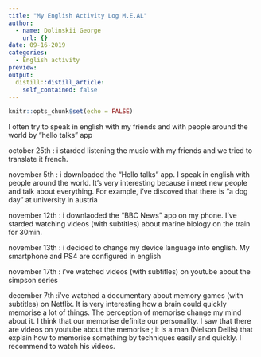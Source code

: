 ```yaml
---
title: "My English Activity Log M.E.AL"
author:
  - name: Dolinskii George
    url: {}
date: 09-16-2019
categories:
  - English activity
preview: 
output:
  distill::distill_article:
    self_contained: false
---
```


```r
knitr::opts_chunk$set(echo = FALSE)
```


I often try to speak in english with my friends and with people around the world by "hello talks" app

october 25th : i starded listening the music with my friends and we tried to translate it french.

november 5th : i downloaded the "Hello talks" app. I speak in english with people around the world. It's very interesting because i meet new people and talk about everything. For example, i've discoved that there is "a dog day" at university in austria

november 12th : i downlaoded the "BBC News" app on my phone. I've starded watching videos (with subtitles) about marine biology on the train for 30min.

november 13th : i decided to change my device language into english. My smartphone and PS4 are configured in english

november 17th : i've watched videos (with subtitles) on youtube about the simpson series

december 7th  :i've watched a documentary about memory games (with subtitles) on Netflix. It is very interesting how a brain could quickly memorise a lot of things. The perception of memorise change my mind about it. I think that our memorise definite our personality. I saw that there are videos on youtube about the memorise ; it is a man (Nelson Dellis) that explain how to memorise something by techniques easily and quickly. I recommend to watch his videos.

